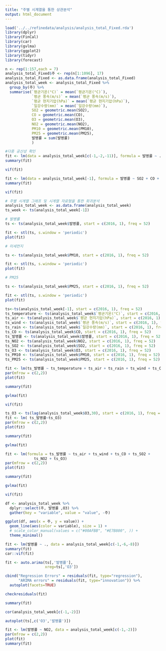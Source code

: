 ```yaml
---
title: "주별 시계열을 통한 상관분석"
output: html_document
---
```


```r
load('../../refinedata/analysis/analysis_total_Fixed.rda')
library(dplyr)
library(FinCal)
library(car)
library(gvlma)
library(ggplot2)
library(tidyr)
library(forecast)

n <- rep(1:157,each = 7)
analysis_total_Fixed$주 <- rep(n[1:1096], 17)
analysis_total_Fixed <- as.data.frame(analysis_total_Fixed)
analysis_total_week <- analysis_total_Fixed %>% 
  group_by(주) %>% 
  summarise(`평균기온(°C)` = mean(`평균기온(°C)`),
            `평균 풍속(m/s)` = mean(`평균 풍속(m/s)`),
            `평균 현지기압(hPa)` = mean(`평균 현지기압(hPa)`),
            `일강수량(mm)` = mean(`일강수량(mm)`),
            SO2 = geometric.mean(SO2),
            CO = geometric.mean(CO),
            O3 = geometric.mean(O3),
            NO2 = geometric.mean(NO2),
            PM10 = geometric.mean(PM10),
            PM25 = geometric.mean(PM25),
            발병률 = sum(발병률)
            )
```

```r
#다중 공산성 확인
fit <- lm(data = analysis_total_week[c(-1,-2,-11)], formula = 발병률 ~ .)
summary(fit)
```

```r
vif(fit)
```

```r
fit <- lm(data = analysis_total_week[-1], formula = 발병률 ~ SO2 + CO + O3 + NO2 + PM10)
summary(fit)
```

```r
vif(fit)
```

```r
# 주별 시계열 그래프 및 시계열 자료형을 통한 회귀분석
analysis_total_week <- as.data.frame(analysis_total_week)
ts_week <- ts(analysis_total_week[-1])
```


```r
# 발병률
ts <- ts(analysis_total_week$발병률, start = c(2016, 1), freq = 52)

fit <- stl(ts, s.window = 'periodic')
plot(fit)
```



```r
# 미세먼지

ts <- ts(analysis_total_week$PM10, start = c(2016, 1), freq = 52)

fit <- stl(ts, s.window = 'periodic')
plot(fit)
```



```r
# PM25

ts <- ts(analysis_total_week$PM25, start = c(2016, 1), freq = 52)

fit <- stl(ts, s.window = 'periodic')
plot(fit)
```

```r
ts<-ts(analysis_total_week[-1], start = c(2016, 1), freq = 52)
ts_temperature <- ts(analysis_total_week$`평균기온(°C)`, start = c(2016, 1), freq = 52)
ts_air <- ts(analysis_total_week$`평균 현지기압(hPa)`, start = c(2016, 1), freq = 52)
ts_wind <- ts(analysis_total_week$`평균 풍속(m/s)`, start = c(2016, 1), freq = 52)
ts_rain <- ts(analysis_total_week$`일강수량(mm)`, start = c(2016, 1), freq = 52)
ts_CO <- ts(analysis_total_week$CO, start = c(2016, 1), freq = 52)
ts_발병률 <- ts(analysis_total_week$발병률, start = c(2016, 1), freq = 52)
ts_NO2 <- ts(analysis_total_week$NO2, start = c(2016, 1), freq = 52)
ts_SO2 <- ts(analysis_total_week$SO2, start = c(2016, 1), freq = 52)
ts_O3 <- ts(analysis_total_week$O3, start = c(2016, 1), freq = 52)
ts_PM10 <- ts(analysis_total_week$PM10, start = c(2016, 1), freq = 52)
ts_PM25 <- ts(analysis_total_week$PM25, start = c(2016, 1), freq = 52)

```



```r
fit <- lm(ts_발병률 ~ ts_temperature + ts_air + ts_rain + ts_wind + ts_CO + ts_SO2 + ts_NO2 + ts_O3 + ts_PM10 + ts_PM25)
par(mfrow = c(2,2))
plot(fit)
```

```r
summary(fit)
```

```r
gvlma(fit)
```



```r
vif(fit)
```
```r
ts_O3 <- ts(lag(analysis_total_week$O3,30), start = c(2016, 1), freq = 52)
fit <- lm( ts_발병률~ts_O3)
par(mfrow = c(2,2))
plot(fit)
```
```r
summary(fit)
```

```r
gvlma(fit)
```




```r
fit <- lm(formula = ts_발병률 ~ ts_air + ts_wind + ts_CO + ts_SO2 + 
             ts_NO2 + ts_O3)
par(mfrow = c(2,2))
plot(fit)
```

```r
summary(fit)
```


```r
gvlma(fit)
```

```r
vif(fit)
```




```r
df <- analysis_total_week %>%
  dplyr::select(주, 발병률 ,O3) %>% 
  gather(key = "variable", value = "value", -주)

ggplot(df, aes(x = 주, y = value)) + 
  geom_line(aes(color = variable), size = 1) + 
  # scale_color_manual(values = c("#00AFBB", "#E7B800", )) +
  theme_minimal()
```




```r
fit <- lm(발병률 ~ ., data = analysis_total_week[c(-1,-6,-8)])
summary(fit)
car::vif(fit)
```



```r
fit <- auto.arima(ts[,'발병률'],
                  xreg=ts[,'O3'])

cbind("Regression Errors" = residuals(fit, type="regression"),
      "ARIMA errors" = residuals(fit, type="innovation")) %>%
  autoplot(facets=TRUE)

checkresiduals(fit)
```



```r
summary(fit)
```



```r
cor(analysis_total_week[c(-1,-2)])
```


```r
autoplot(ts[,c('O3','발병률')])
```


```r
fit <- lm(발병률 ~ NO2, data = analysis_total_week[c(-1,-2)])
par(mfrow = c(2,2))
plot(fit)
summary(fit)
```








